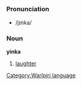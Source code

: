 =={{wbp}}==
[[Category:Warlpiri language]]
===Pronunciation===
*/jɪnka/
===Noun===
'''yinka'''

#[[laughter]]